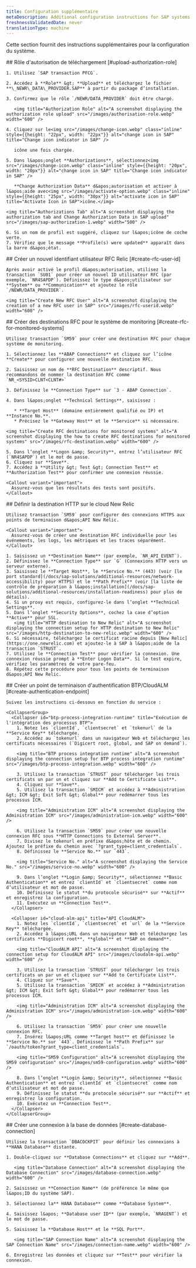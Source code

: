 ```yaml
---
title: Configuration supplémentaire
metaDescription: Additional configuration instructions for SAP systems.
freshnessValidatedDate: never
translationType: machine
---
```


Cette section fournit des instructions supplémentaires pour la configuration du système.

<Steps>
  <Step>
    ## Rôle d&apos;autorisation de téléchargement [#upload-authorization-role]

    1. Utilisez `SAP transaction PFCG`.

    2. Accédez à **Role** &gt; **Upload** et téléchargez le fichier **\_NEWR\_DATA\_PROVIDER.SAP** à partir du package d’installation.

    3. Confirmez que le rôle `/NEWR/DATA_PROVIDER` doit être chargé.

       <img title="Authorization Role" alt="A screenshot displaying the authorization role upload" src="/images/authorisation-role.webp" width="600" />

    4. Cliquez sur le<img src="/images/change-icon.webp" class="inline" style={{height: "22px", width: "22px"}} alt="change icon in SAP" title="Change icon indicator in SAP" />

       icône une fois chargée.

    5. Dans l&apos;onglet **Authorizations**, sélectionnez<img src="/images/change-icon.webp" class="inline" style={{height: "20px", width: "20px"}} alt="change icon in SAP" title="Change icon indicator in SAP" />

       **Change Authorization Data** d&apos;autorisation et activer à l&apos;aide avec<img src="/images/activate-option.webp" class="inline" style={{height: "25px", width: "30px"}} alt="activate icon in SAP" title="Activate Icon in SAP">icône.</img>

    <img title="Authorizations Tab" alt="A screenshot displaying the authorization tab and Change Authorization Data in SAP upload" src="/images/sap-authorization-1.webp" width="500" />

    6. Si un nom de profil est suggéré, cliquez sur l&apos;icône de coche verte.
    7. Vérifiez que le message **Profile(s) were updated** apparaît dans la barre d&apos;état.
  </Step>

  <Step>
    ## Créer un nouvel identifiant utilisateur RFC Relic [#create-rfc-user-id]

    Après avoir activé le profil d&apos;autorisation, utilisez la transaction `SU01` pour créer un nouvel ID utilisateur RFC (par exemple, `NR4SAPDP`). Définissez le type d&apos;utilisateur sur **System** ou **Communication** et ajoutez le rôle `/NEWR/DATA_PROVIDER`.

    <img title="Create New RFC User" alt="A screenshot displaying the creation of a new RFC user in SAP" src="/images/rfc-userid.webp" width="600" />
  </Step>

  <Step>
    ## Créer des destinations RFC pour le système de monitoring [#create-rfc-for-monitored-systems]

    Utilisez transaction `SM59` pour créer une destination RFC pour chaque système de monitoring.

    1. Sélectionnez les **ABAP Connections** et cliquez sur l’icône **Create** pour configurer une nouvelle destination RFC.

    2. Saisissez un nom de **RFC Destination** descriptif. Nous recommandons de nommer la destination RFC comme `NR_<SYSID>CLNT<CLNT#>`

    3. Définissez le **Connection Type** sur `3 - ABAP Connection`.

    4. Dans l&apos;onglet **Technical Settings**, saisissez :

       * **Target Host** (domaine entièrement qualifié ou IP) et **Instance No.**.
       * Précisez le **Gateway Host** et le **Service** si nécessaire.

    <img title="Create RFC destinations for monitored systems" alt="A screenshot displaying the how to create RFC destinations for monitored systems" src="/images/rfc-destination.webp" width="600" />

    5. Dans l’onglet **Logon &amp; Security**, entrez l’utilisateur RFC (`NR4SAPDP`) et le mot de passe.
    6. Cliquez sur **Save**.
    7. Accédez à **Utility &gt; Test &gt; Connection Test** et **Authorization Test** pour confirmer une connexion réussie.

    <Callout variant="important">
      Assurez-vous que les résultats des tests sont positifs.
    </Callout>
  </Step>

  <Step>
    ## Définir la destination HTTP sur le cloud New Relic

    Utilisez transaction `SM59` pour configurer des connexions HTTPS aux points de terminaison d&apos;API New Relic.

    <Callout variant="important">
      Assurez-vous de créer une destination RFC individuelle pour les événements, les logs, les métriques et les traces séparément.
    </Callout>

    1. Saisissez un **Destination Name** (par exemple, `NR_API_EVENT`).
    2. Définissez le **Connection Type** sur `G` (Connexions HTTP vers un serveur externe).
    3. Saisissez le **Target Host**, le **Service No.** (443) (voir [le port standard](/docs/sap-solutions/additional-resources/network-accessibility) pour HTTPS) et le **Path Prefix** (voir [la liste de contrôle de préparation à l&apos;installation](/docs/sap-solutions/additional-resources/installation-readiness) pour plus de détails).
    4. Si un proxy est requis, configurez-le dans l’onglet **Technical Settings**.
    5. Dans l’onglet **Security Options**, cochez la case d’option **Active** pour SSL.
       <img title="HTTP destination to New Relic" alt="A screenshot displaying the connection setup for HTTP destination to New Relic" src="/images/http-destination-to-new-relic.webp" width="600" />
    6. Si nécessaire, téléchargez le certificat racine depuis [New Relic](https://one.newrelic.com) et ajoutez-le à SAP à l&apos;aide de la transaction `STRUST`.
    7. Utilisez le **Connection Test** pour vérifier la connexion. Une connexion réussie prompt à **Enter Logon Data**. Si le test expire, vérifiez les paramètres de votre pare-feu.
    8. Répétez cette procédure pour tous les points de terminaison d&apos;API New Relic.
  </Step>

  <Step>
    ## Créer un point de terminaison d&apos;authentification BTP/CloudALM [#create-authentication-endpoint]

    Suivez les instructions ci-dessous en fonction du service :

    <CollapserGroup>
      <Collapser id="btp-process-integration-runtime" title="Exécution de l'intégration des processus BTP">
        1. Notez les `clientId`, `clientsecret` et `tokenurl` de la **Service Key** téléchargée.
        2. Accédez au `tokenurl` dans un navigateur Web et téléchargez les certificats nécessaires (`Digicert root, global, and SAP on demand`).

        <img title="BTP process integration runtime" alt="A screenshot displaying the connection setup for BTP process integration runtime" src="/images/btp-process-integration.webp" width="600" />

        3. Utilisez la transaction `STRUST` pour télécharger les trois certificats un par un et cliquez sur **Add to Certificate List**.
        4. Cliquez sur **Save**.
        5. Utilisez la transaction `SMICM` et accédez à **Administration &gt; ICM &gt; Exit Soft &gt; Global** pour redémarrer tous les processus ICM.

        <img title="Administration ICM" alt="A screenshot displaying the Administration ICM" src="/images/administration-icm.webp" width="600" />

        6. Utilisez la transaction `SM59` pour créer une nouvelle connexion RFC sous **HTTP Connections to External Server**.
        7. Divisez le tokenurl en préfixe d&apos;hôte et de chemin. Ajoutez le préfixe du chemin avec `?grant_type=client_credentials`.
        8. Définissez le **Service No.** sur `443`.

        <img title="Service No." alt="A screenshot displaying the Service No." src="/images/service-no.webp" width="600" />

        9. Dans l’onglet **Login &amp; Security**, sélectionnez **Basic Authentication** et entrez `clientId` et `clientsecret` comme nom d’utilisateur et mot de passe.
        10. Définissez le statut **du protocole sécurisé** sur **Actif** et enregistrez la configuration.
        11. Exécutez un **Connection Test**.
      </Collapser>

      <Collapser id="cloud-alm-api" title="API CloudALM">
        1. Notez les `clientId`, `clientsecret` et `url` de la **Service Key** téléchargée.
        2. Accédez à l&apos;URL dans un navigateur Web et téléchargez les certificats **Digicert root**, **global** et **SAP on demand**.

        <img title="CloudALM API" alt="A screenshot displaying the connection setup for CloudALM API" src="/images/cloudalm-api.webp" width="600" />

        3. Utilisez la transaction `STRUST` pour télécharger les trois certificats un par un et cliquez sur **Add to Certificate List**.
        4. Cliquez sur **Save**.
        5. Utilisez la transaction `SMICM` et accédez à **Administration &gt; ICM &gt; Exit Soft &gt; Global** pour redémarrer tous les processus ICM.

        <img title="Administration ICM" alt="A screenshot displaying the Administration ICM" src="/images/administration-icm.webp" width="600" />

        6. Utilisez la transaction `SM59` pour créer une nouvelle connexion RFC.
        7. Insérez l&apos;URL comme **Target host** et définissez le **Service No.** sur `443`. Définissez le **Path Prefix** sur `/oauth/token?grant_type=client_credentials`.

        <img title="SM59 Configuration" alt="A screenshot displaying the SM59 configuration" src="/images/sm59-configuration.webp" width="600" />

        8. Dans l’onglet **Login &amp; Security**, sélectionnez **Basic Authentication** et entrez `clientId` et `clientsecret` comme nom d’utilisateur et mot de passe.
        9. Définissez le statut **du protocole sécurisé** sur **Actif** et enregistrez la configuration.
        10. Exécutez un **Connection Test**.
      </Collapser>
    </CollapserGroup>
  </Step>

  <Step>
    ## Créer une connexion à la base de données [#create-database-connection]

    Utilisez la transaction `DBACOCKPIT` pour définir les connexions à **HANA Database** distante.

    1. Double-cliquez sur **Database Connections** et cliquez sur **Add**.

       <img title="Database Connection" alt="A screenshot displaying the Database Connection" src="/images/database-connection.webp" width="600" />

    2. Saisissez un **Connection Name** (de préférence le même que l&apos;ID du système SAP).

    3. Sélectionnez la** HANA Database** comme **Database System**.

    4. Saisissez l&apos; **Database user ID** (par exemple, `NRAGENT`) et le mot de passe.

    5. Saisissez la **Database Host** et le **SQL Port**.

       <img title="SAP Connection Name" alt="A screenshot displaying the SAP Connection Name" src="/images/connection-name.webp" width="600" />

    6. Enregistrez les données et cliquez sur **Test** pour vérifier la connexion.
  </Step>
</Steps>